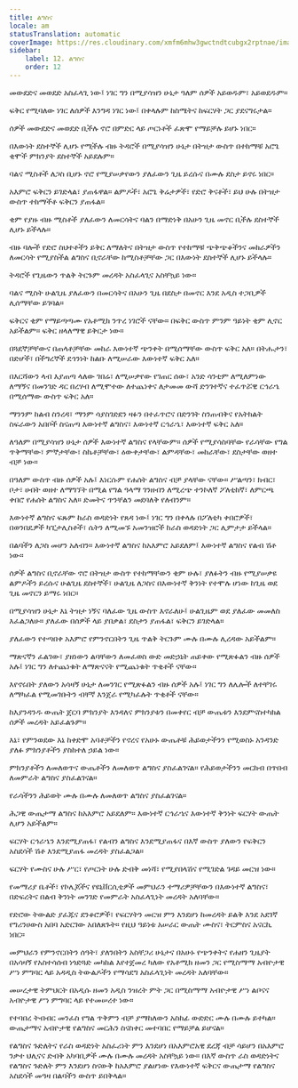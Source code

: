 ```yaml
---
title: ልግስና
locale: am
statusTranslation: automatic
coverImage: https://res.cloudinary.com/xmfm6mhw3gwctndtcubgx2rptnae/image/upload/v1740337243/small_cover_educacion_fundamental_a051170f1c.webp
sidebar:
    label: 12. ልግስና
    order: 12
---
```

መውደድና መወደድ አስፈላጊ ነው፤ ነገር ግን በሚያሳዝን ሁኔታ ዓለም ሰዎች አይወዱም፣ አይወደዱም።

ፍቅር የሚባለው ነገር ለሰዎች እንግዳ ነገር ነው፤ በቀላሉም ከስሜትና ከፍርሃት ጋር ያደናግሩታል።

ሰዎች መውደድና መወደድ ቢችሉ ኖሮ በምድር ላይ ጦርነቶች ፈጽሞ የማይቻሉ ይሆኑ ነበር።

በእውነት ደስተኞች ሊሆኑ የሚችሉ ብዙ ትዳሮች በሚያሳዝን ሁኔታ በትዝታ ውስጥ በተከማቹ አሮጌ ቂሞች ምክንያት ደስተኞች አይደሉም።

ባልና ሚስቶች ለጋስ ቢሆኑ ኖሮ የሚያሠቃየውን ያለፈውን ጊዜ ይረሱና በሙሉ ደስታ ይኖሩ ነበር።

አእምሮ ፍቅርን ይገድላል፣ ያጠፋዋል። ልምዶች፣ አሮጌ ቅሬታዎች፣ የድሮ ቅናቶች፣ ይህ ሁሉ በትዝታ ውስጥ ተከማችቶ ፍቅርን ያጠፋል።

ቂም የያዙ ብዙ ሚስቶች ያለፈውን ለመርሳትና ባልን በማድነቅ በአሁን ጊዜ መኖር ቢችሉ ደስተኞች ሊሆኑ ይችላሉ።

ብዙ ባሎች የድሮ ስህተቶችን ይቅር ለማለትና በትዝታ ውስጥ የተከማቹ ጭቅጭቆችንና መከራዎችን ለመርሳት የሚያስችል ልግስና ቢኖራቸው ከሚስቶቻቸው ጋር በእውነት ደስተኞች ሊሆኑ ይችላሉ።

ትዳሮች የጊዜውን ጥልቅ ትርጉም መረዳት አስፈላጊና አስቸኳይ ነው።

ባልና ሚስት ሁልጊዜ ያለፈውን በመርሳትና በአሁን ጊዜ በደስታ በመኖር እንደ አዲስ ተጋቢዎች ሊሰማቸው ይገባል።

ፍቅርና ቂም የማይጣጣሙ የአቶሚክ ንጥረ ነገሮች ናቸው። በፍቅር ውስጥ ምንም ዓይነት ቂም ሊኖር አይችልም። ፍቅር ዘላለማዊ ይቅርታ ነው።

በጓደኞቻቸውና በጠላቶቻቸው መከራ እውነተኛ ጭንቀት በሚሰማቸው ውስጥ ፍቅር አለ። በትሑታን፣ በድሆች፣ በችግረኞች ደኅንነት ከልቡ ለሚሠራው እውነተኛ ፍቅር አለ።

በእርሻውን ላብ እያጠጣ ላለው ገበሬ፣ ለሚሠቃየው የገጠር ሰው፣ አንድ ሳንቲም ለሚለምነው ለማኝና በመንገድ ዳር በረሃብ ለሚሞተው ለተጨነቀና ለታመመ ውሻ ድንገተኛና ተፈጥሯዊ ርኅራኄ በሚሰማው ውስጥ ፍቅር አለ።

ማንንም ከልብ ስንረዳ፣ ማንም ሳያስገድደን ዛፉን በተፈጥሮና በድንገት ስንጠብቅና የአትክልት ስፍራውን አበቦች ስናጠጣ እውነተኛ ልግስና፣ እውነተኛ ርኅራኄ፣ እውነተኛ ፍቅር አለ።

ለዓለም በሚያሳዝን ሁኔታ ሰዎች እውነተኛ ልግስና የላቸውም። ሰዎች የሚያሳስባቸው የራሳቸው የግል ጥቅማቸው፣ ምኞታቸው፣ ስኬቶቻቸው፣ ዕውቀታቸው፣ ልምዳቸው፣ መከራቸው፣ ደስታቸው ወዘተ ብቻ ነው።

በዓለም ውስጥ ብዙ ሰዎች አሉ፤ እነርሱም የሐሰት ልግስና ብቻ ያላቸው ናቸው። ሥልጣን፣ ክብር፣ ቦታ፣ ሀብት ወዘተ ለማግኘት በሚል የግል ዓላማ ገንዘብን ለሚረጭ ተንኮለኛ ፖለቲከኛ፣ ለምርጫ ቀበሮ የሐሰት ልግስና አለ። ድመትና ጥንቸልን መደባለቅ የለብንም።

እውነተኛ ልግስና ፍጹም ከራስ ወዳድነት የጸዳ ነው፤ ነገር ግን በቀላሉ በፖለቲካ ቀበሮዎች፣ በወንበዴዎች ካፒታሊስቶች፣ ሴትን ለሚመኙ አመንዝሮች ከራስ ወዳድነት ጋር ሊምታታ ይችላል።

በልባችን ለጋስ መሆን አለብን። እውነተኛ ልግስና ከአእምሮ አይደለም፤ እውነተኛ ልግስና የልብ ሽቶ ነው።

ሰዎች ልግስና ቢኖራቸው ኖሮ በትዝታ ውስጥ የተከማቸውን ቂም ሁሉ፣ ያለፉትን ብዙ የሚያሠቃዩ ልምዶችን ይረሱና ሁልጊዜ ደስተኞች፣ ሁልጊዜ ለጋስና በእውነተኛ ቅንነት የተሞሉ ሆነው ከጊዜ ወደ ጊዜ መኖርን ይማሩ ነበር።

በሚያሳዝን ሁኔታ እኔ ትዝታ ነኝና ባለፈው ጊዜ ውስጥ እኖራለሁ፤ ሁልጊዜም ወደ ያለፈው መመለስ እፈልጋለሁ። ያለፈው በሰዎች ላይ ያበቃል፣ ደስታን ያጠፋል፣ ፍቅርን ይገድላል።

ያለፈውን የተጣበቀ አእምሮ የምንኖርበትን ጊዜ ጥልቅ ትርጉም ሙሉ በሙሉ ሊረዳው አይችልም።

ማጽናኛን ፈልገው፣ ያዘነውን ልባቸውን ለመፈወስ ውድ መድኃኒት ጠይቀው የሚጽፉልን ብዙ ሰዎች አሉ፤ ነገር ግን ለተጨነቁት ለማጽናናት የሚጨነቁት ጥቂቶች ናቸው።

እየኖሩበት ያለውን አሳዛኝ ሁኔታ ለመንገር የሚጽፉልን ብዙ ሰዎች አሉ፤ ነገር ግን ለሌሎች ለተቸገሩ ለማካፈል የሚመገቡትን ብቸኛ እንጀራ የሚካፈሉት ጥቂቶች ናቸው።

ከእያንዳንዱ ውጤት ጀርባ ምክንያት እንዳለና ምክንያቱን በመቀየር ብቻ ውጤቱን እንደምናስተካክል ሰዎች መረዳት አይፈልጉም።

እኔ፣ የምንወደው እኔ ከቀድሞ አባቶቻችን የኖረና የአሁኑ ውጤቶቹ ሕይወታችንን የሚወስኑ አንዳንድ ያለፉ ምክንያቶችን ያስከተለ ኃይል ነው።

ምክንያቶችን ለመለወጥና ውጤቶችን ለመለወጥ ልግስና ያስፈልገናል። የሕይወታችንን መርከብ በጥበብ ለመምራት ልግስና ያስፈልገናል።

የራሳችንን ሕይወት ሙሉ በሙሉ ለመለወጥ ልግስና ያስፈልገናል።

ሕጋዊ ውጤታማ ልግስና ከአእምሮ አይደለም። እውነተኛ ርኅራኄና እውነተኛ ቅንነት ፍርሃት ውጤት ሊሆን አይችልም።

ፍርሃት ርኅራኄን እንደሚያጠፋ፣ የልብን ልግስና እንደሚያጠፋና በእኛ ውስጥ ያለውን የፍቅርን አስደሳች ሽቶ እንደሚያጠፋ መረዳት ያስፈልጋል።

ፍርሃት የሙስና ሁሉ ሥር፣ የጦርነት ሁሉ ድብቅ መነሻ፣ የሚያበላሽና የሚገድል ገዳይ መርዝ ነው።

የመማሪያ ቤቶች፣ የኮሌጆችና የዩኒቨርሲቲዎች መምህራን ተማሪዎቻቸውን በእውነተኛ ልግስና፣ በድፍረትና በልብ ቅንነት መንገድ የመምራት አስፈላጊነት መረዳት አለባቸው።

የድሮው ትውልድ ያፈጁና ደንቆሮዎች፣ የፍርሃትን መርዝ ምን እንደሆነ ከመረዳት ይልቅ እንደ አደገኛ የግሪንሀውስ አበባ አድርገው አበለጸጉት። የዚህ ዓይነቱ አሠራር ውጤት ሙስና፣ ትርምስና አናርኪ ነበር።

መምህራን የምንኖርበትን ሰዓት፣ ያለንበትን አስቸጋሪ ሁኔታና በአሁኑ የጭንቀትና የሐዘን ጊዜያት በአሳዛኝ የአስተሳሰብ ነጎድጓድ መካከል እየተጀመረ ካለው የአቶሚክ ዘመን ጋር የሚስማማ አብዮታዊ ሥነ ምግባር ላይ አዳዲስ ትውልዶችን የማሳደግ አስፈላጊነት መረዳት አለባቸው።

መሠረታዊ ትምህርት በአዲሱ ዘመን አዲስ ንዝረት ምት ጋር በሚስማማ አብዮታዊ ሥነ ልቦናና አብዮታዊ ሥነ ምግባር ላይ የተመሠረተ ነው።

የተባበረ ትብብር መንፈስ የግል ጥቅምን ብቻ ያማከለውን አስከፊ ውድድር ሙሉ በሙሉ ይተካል። ውጤታማና አብዮታዊ የልግስና መርሕን ስናስቀር መተባበር የማይቻል ይሆናል።

የልግስና ጉድለትና የራስ ወዳድነት አስፈሪነት ምን እንደሆነ በአእምሮአዊ ደረጃ ብቻ ሳይሆን በአእምሮ ንቃተ ህሊናና ድብቅ አካባቢዎች ሙሉ በሙሉ መረዳት አስቸኳይ ነው። በእኛ ውስጥ ራስ ወዳድነትና የልግስና ጉድለት ምን እንደሆነ ስናውቅ ከአእምሮ ያልሆነው የእውነተኛ ፍቅርና ውጤታማ የልግስና አስደሳች መዓዛ በልባችን ውስጥ ይበቅላል።

